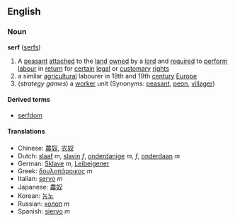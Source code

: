 ==English==
===Noun===
{{wikipedia}}
'''serf''' ([[serfs]])
#A [[peasant]] [[attached]] to the [[land]] [[owned]] by a [[lord]] and [[required]] to [[perform]] [[labour]] in [[return]] for [[certain]] [[legal]] or [[customary]] [[right]]s
#a similar [[agricultural]] labourer in 18th and 19th [[century]] [[Europe]]
#(''strategy games'') a [[worker]] unit (Synonyms: [[peasant]], [[peon]], [[villager]])

====Derived terms====
*[[serfdom]]

====Translations====
*Chinese: [[農奴]], [[农奴]]
*Dutch: [[slaaf]] ''m'', [[slavin]] ''f'', [[onderdanige]] ''m, f'', [[onderdaan]] ''m''
*German: [[Sklave]] ''m'', [[Leibeigener]]
*Greek: [[δουλοπάροικος]] ''m''
*Italian: [[servo]] ''m''
*Japanese: [[農奴]]
*Korean: [[농노]]
*Russian: [[холоп]] ''m''
*Spanish: [[siervo]] ''m''